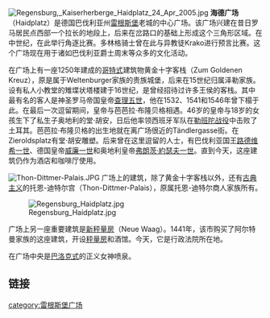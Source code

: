 [[File:Regensburg,_Kaiserherberge_Haidplatz_24_Apr_2005.jpg|thumb]]
'''海德广场'''（Haidplatz）是德国巴伐利亚州[[雷根斯堡|雷根斯堡]]老城的中心广场。该广场兴建在昔日罗马居民点西部一个拉长的地段上，后来在岔路口的基础上形成这个三角形区域。在中世纪，在此举行角逐比赛。多林格骑士曾在此与异教徒Krako进行预言比赛。这个广场现在用于诸如巴伐利亚爵士周末等众多的文化活动。

在广场上有一座1250年建成的[[哥特式|哥特式]]建筑物黄金十字客栈（Zum Goldenen Kreuz），原是属于Weltenburger家族的贵族城堡，后来在15世纪归属泽勒家族。设有私人小教堂的雉堞状塔楼建于16世纪，是曾经招待过许多王侯的客栈。其中最有名的客人是神圣罗马帝国皇帝[[查理五世_(神圣罗马帝国)|查理五世]]，他在1532、1541和1546年曾下榻于此。在最后一次逗留期间，皇帝与芭芭拉·布隆贝格相遇。46岁的皇帝与18岁的女孩生下了私生子奥地利的堂·胡安，日后他率领西班牙军队在[[勒班陀战役|勒班陀战役]]中击败了土耳其。芭芭拉·布隆贝格的出生地就在离广场很近的Tändlergasse街。在Zieroldsplatz有堂·胡安雕塑。后来曾在这里逗留的人士，有巴伐利亚国王[[路德维希一世_(巴伐利亚)|路德维希一世]]、德国皇帝[[威廉一世_(德国)|威廉一世]]和奥地利皇帝[[弗朗茨·約瑟夫一世|弗朗茨·約瑟夫一世]]。直到今天，这座建筑仍作为酒店和咖啡厅使用。

[[File:Thon-Dittmer-Palais.JPG|thumb]]
广场上的建筑，除了黄金十字客栈以外，还有[[古典主义|古典主义]]的托恩-迪特尔宫（Thon-Dittmer-Palais），原属托恩-迪特尔商人家族所有。

[[File:Regensburg_Haidplatz.jpg|thumb]]

广场上另一座重要建筑是[[新秤量房|新秤量房]]（Neue Waag）。1441年，该市购买了阿尔特曼家族的这座建筑，开设[[秤量房|秤量房]]和酒馆。今天，它是行政法院所在地。

在广场中央是[[巴洛克式|巴洛克式]]的正义女神喷泉。

== 链接 ==
{{commonscat|Haidplatz in Regensburg}}

{{Coordinate |NS=49/1/10.93584/N |EW=12/5/35.13622/E |type=landmark |dim=450 |region=DE-BY}}

[[category:雷根斯堡广场|category:雷根斯堡广场]]